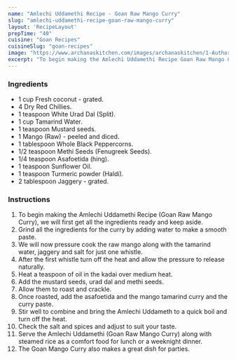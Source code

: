 ---
name: "Amlechi Uddamethi Recipe - Goan Raw Mango Curry"
slug: "amlechi-uddamethi-recipe-goan-raw-mango-curry"
layout: 'RecipeLayout'
prepTime: "40"
cuisine: "Goan Recipes"
cuisineSlug: "goan-recipes"
image: "https://www.archanaskitchen.com/images/archanaskitchen/1-Author/Raksha_Kamat/Amlechi_Uddamethi__Goan_Raw_Mango_Curry.jpg"
excerpt: "To begin making the Amlechi Uddamethi Recipe Goan Raw Mango Curry, we will first get all the ingredients ready and keep aside"
---

### Ingredients

- 1 cup Fresh coconut - grated.
- 4 Dry Red Chillies.
- 1 teaspoon White Urad Dal (Split).
- 1 cup Tamarind Water.
- 1 teaspoon Mustard seeds.
- 1 Mango (Raw) - peeled and diced.
- 1 tablespoon Whole Black Peppercorns.
- 1/2 teaspoon Methi Seeds (Fenugreek Seeds).
- 1/4 teaspoon Asafoetida (hing).
- 1 teaspoon Sunflower Oil.
- 1 teaspoon Turmeric powder (Haldi).
- 2 tablespoon Jaggery - grated.

### Instructions

1. To begin making the Amlechi Uddamethi Recipe (Goan Raw Mango Curry), we will first get all the ingredients ready and keep aside.
1. Grind all the ingredients for the curry by adding water to make a smooth paste.
1.  We will now pressure cook the raw mango along with the tamarind water, jaggery and salt for just one whistle.
1. After the first whistle turn off the heat and allow the pressure to release naturally.
1. Heat a teaspoon of oil in the kadai over medium heat.
1. Add the mustard seeds, urad dal and methi seeds.
1. Allow them to roast and crackle.
1. Once roasted, add the asafoetida and the mango tamarind curry and the curry paste.
1.  Stir well to combine and bring the Amlechi Uddameth to a quick boil and turn off the heat.
1. Check the salt and spices and adjust to suit your taste.
1. Serve the Amlechi Uddamethi (Goan Raw Mango Curry) along with steamed rice as a comfort food for lunch or a weeknight dinner.
1. The Goan Mango Curry also makes a great dish for parties.
